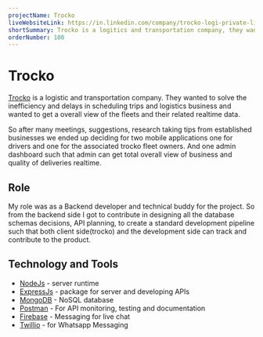 ```yaml
---
projectName: Trocko
liveWebsiteLink: https://in.linkedin.com/company/trocko-logi-private-limited
shortSummary: Trocko is a logitics and transportation company, they wanted so solve problem of no tracking on bussiness and efficient deliveries.
orderNumber: 100
---
```



# <HoverUnder color="border-yellow-400">Trocko</HoverUnder>

[Trocko](https://www.zaubacorp.com/company/TROCKO-LOGI-PRIVATE-LIMITED/U72900PN2015PTC157537) is a logistic and transportation company. They wanted to solve the inefficiency and delays in scheduling trips and logistics business and wanted to get a overall view of the fleets and their related realtime data.

So after many meetings, suggestions, research taking tips from established businesses we ended up deciding for two mobile applications one for drivers and one for the associated trocko fleet owners. And one admin dashboard such that admin can get total overall view of business and quality of deliveries realtime.

## <HoverUnder color="border-yellow-400">Role</HoverUnder>

My role was as a Backend developer and technical buddy for the project. So from the backend side I got to contribute in designing all the database schemas decisions, API planning, to create a standard development pipeline such that both client side(trocko) and the development side can track and contribute to the product.

## <HoverUnder color="border-yellow-400">Technology and Tools</HoverUnder>

- [NodeJs](https://nodejs.org/en) - server runtime
- [ExpressJs](https://expressjs.com/) - package for server and developing APIs
- [MongoDB](https://www.mongodb.com/) - NoSQL database
- [Postman](https://www.postman.com/) - For API monitoring, testing and documentation
- [Firebase](https://firebase.google.com/) - Messaging for live chat
- [Twillio](https://www.twilio.com/en-us) - for Whatsapp Messaging
